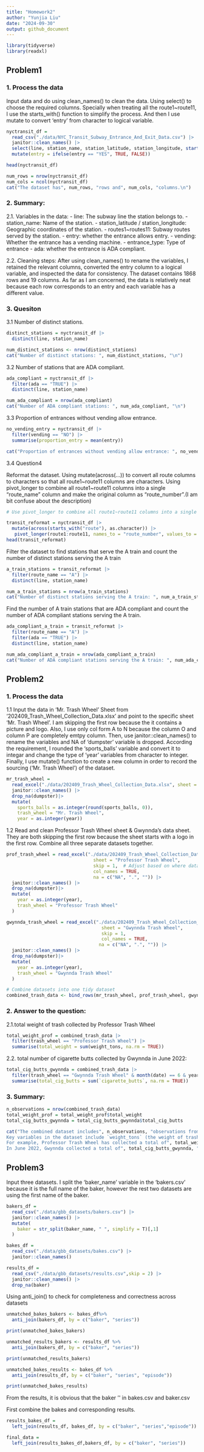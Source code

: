 ```yaml
---
title: "Homework2"
author: "Yunjia Liu"
date: "2024-09-30"
output: github_document
---
```


```r
library(tidyverse)
library(readxl)
```

## Problem1

### 1. Process the data
Input data and do using clean_names() to clean the data. Using select() to choose the required columns. Specially when treating all the route1~route11, I use the starts_with() function to simplify the process. And then I use mutate to convert 'entry' from character to logical variable.
```r
nyctransit_df = 
  read_csv("./data/NYC_Transit_Subway_Entrance_And_Exit_Data.csv") |>
  janitor::clean_names() |>
  select(line, station_name, station_latitude, station_longitude, starts_with("route"), entry, vending, entrance_type, ada) |>
  mutate(entry = ifelse(entry == "YES", TRUE, FALSE))

head(nyctransit_df)

num_rows = nrow(nyctransit_df)
num_cols = ncol(nyctransit_df)
cat("The dataset has", num_rows, "rows and", num_cols, "columns.\n")
```

### 2. Summary:
2.1. Variables in the data:
  - line: The subway line the station belongs to.
  - station_name: Name of the station.
  - station_latitude / station_longitude: Geographic coordinates of the station.
  - routes1~routes11: Subway routes served by the station.
  - entry: whether the entrance allows entry.
  - vending: Whether the entrance has a vending machine.
  - entrance_type: Type of entrance 
  - ada: whether the entrance is ADA compliant.

2.2. Cleaning steps:
After using clean_names() to rename the variables, I retained the relevant columns, converted the entry column to a logical variable, and inspected the data for consistency. The dataset contains 1868 rows and 19 columns. As far as I am concerned, the data is relatively neat because each row corresponds to an entry and each variable has a different value.


### 3. Quesiton
3.1 Number of distinct stations.
```r
distinct_stations = nyctransit_df |>
  distinct(line, station_name)

num_distinct_stations <- nrow(distinct_stations)
cat("Number of distinct stations: ", num_distinct_stations, "\n")
```

3.2 Number of stations that are ADA compliant.
```r
ada_compliant = nyctransit_df |>
  filter(ada == "TRUE") |>
  distinct(line, station_name)

num_ada_compliant = nrow(ada_compliant)
cat("Number of ADA compliant stations: ", num_ada_compliant, "\n")
```

3.3 Proportion of entrances without vending allow entrance.
```r
no_vending_entry = nyctransit_df |>
  filter(vending == "NO") |>
  summarise(proportion_entry = mean(entry))

cat("Proportion of entrances without vending allow entrance: ", no_vending_entry$proportion_entry, "\n")
```

3.4 Question4

Reformat the dataset. 
Using mutate(across(...)) to convert all route columns to characters so that all route1~route11 columns are characters.
Using pivot_longer to combine all route1~route11 columns into a single "route_name" column and make the original column as "route_number".(I am bit confuse about the description)
```r
# Use pivot_longer to combine all route1~route11 columns into a single "route" column

transit_reformat = nyctransit_df |>
  mutate(across(starts_with("route"), as.character)) |>
   pivot_longer(route1:route11, names_to = "route_number", values_to = "route_name", values_drop_na = TRUE)
head(transit_reformat)
```

Filter the dataset to find stations that serve the A train and count the number of distinct stations serving the A train
```r
a_train_stations = transit_reformat |>
  filter(route_name == "A") |>
  distinct(line, station_name)

num_a_train_stations = nrow(a_train_stations)
cat("Number of distinct stations serving the A train: ", num_a_train_stations, "\n")
```

Find the number of A train stations that are ADA compliant and count the number of ADA compliant stations serving the A train.
```r
ada_compliant_a_train = transit_reformat |>
  filter(route_name == "A") |>
  filter(ada == "TRUE") |>
  distinct(line, station_name)

num_ada_compliant_a_train = nrow(ada_compliant_a_train)
cat("Number of ADA compliant stations serving the A train: ", num_ada_compliant_a_train, "\n")
```


## Problem2

### 1. Process the data
1.1 Input the data in 'Mr. Trash Wheel' Sheet from '202409_Trash_Wheel_Collection_Data.xlsx' and point to the specific sheet 'Mr. Trash Wheel'. I am skipping the first row because the it contains a picture and logo. Also, I use only col form A to N because the column O and column P are completely emtpy column. Then, use janitor::clean_names() to rename the variables and NA of 'dumpster' variable is dropped. According the requirement, I rounded the 'sports_balls' variable and convert it to integar and change the type of 'year' variables from character to integer. Finally, I use mutate() function to create a new column in order to record the sourcing ('Mr. Trash Wheel') of the dataset.
```r
mr_trash_wheel =
  read_excel("./data/202409_Trash_Wheel_Collection_Data.xlsx", sheet = "Mr. Trash Wheel", range = cell_cols("A:N"), skip = 1, na = c("NA", ".", "")) |>
  janitor::clean_names() |>
  drop_na(dumpster)|>
  mutate(
    sports_balls = as.integer(round(sports_balls, 0)), 
    trash_wheel = "Mr. Trash Wheel",
    year = as.integer(year))
```


1.2 Read and clean Professor Trash Wheel sheet & Gwynnda's data sheet. They are both skipping the first row because the sheet starts with a logo in the first row. Combine all three separate datasets together.
```r
prof_trash_wheel = read_excel("./data/202409_Trash_Wheel_Collection_Data.xlsx", 
                                sheet = "Professor Trash Wheel", 
                                skip = 1,  # Adjust based on where data starts
                                col_names = TRUE,
                                na = c("NA", ".", "")) |>
  janitor::clean_names() |>
  drop_na(dumpster)|>
  mutate(
    year = as.integer(year),
    trash_wheel = "Professor Trash Wheel"
  )

gwynnda_trash_wheel = read_excel("./data/202409_Trash_Wheel_Collection_Data.xlsx", 
                                   sheet = "Gwynnda Trash Wheel", 
                                   skip = 1,
                                   col_names = TRUE,
                                  na = c("NA", ".", "")) |>
  janitor::clean_names() |>
  drop_na(dumpster)|>
  mutate(
    year = as.integer(year),
    trash_wheel = "Gwynnda Trash Wheel"
  )

# Combine datasets into one tidy dataset
combined_trash_data <- bind_rows(mr_trash_wheel, prof_trash_wheel, gwynnda_trash_wheel)
```


### 2. Answer to the question: 
2.1.total weight of trash collected by Professor Trash Wheel
```r
total_weight_prof = combined_trash_data |>
  filter(trash_wheel == "Professor Trash Wheel") |>
  summarise(total_weight = sum(weight_tons, na.rm = TRUE))
```

2.2. total number of cigarette butts collected by Gwynnda in June 2022:
```r
total_cig_butts_gwynnda = combined_trash_data |>
  filter(trash_wheel == "Gwynnda Trash Wheel" & month(date) == 6 & year == 2022) |>
  summarise(total_cig_butts = sum(`cigarette_butts`, na.rm = TRUE))

```

### 3. Summary:
```r
n_observations = nrow(combined_trash_data)
total_weight_prof = total_weight_prof$total_weight
total_cig_butts_gwynnda = total_cig_butts_gwynnda$total_cig_butts

cat("The combined dataset includes", n_observations, "observations from three Trash Wheels: Mr. Trash Wheel, Professor Trash Wheel, and Gwynnda. 
Key variables in the dataset include `weight_tons` (the weight of trash collected in tons) and `cigarette_butts`. 
For example, Professor Trash Wheel has collected a total of", total_weight_prof, "tons of trash. 
In June 2022, Gwynnda collected a total of", total_cig_butts_gwynnda, "cigarette butts.")
```


## Problem3
Input three datasets. I split the 'baker_name' variable in the 'bakers.csv' because it is the full name of the baker, however the rest two datasets are using the first name of the baker.
```r

bakers_df = 
  read_csv("./data/gbb_datasets/bakers.csv") |>
  janitor::clean_names() |>
  mutate(
    baker = str_split(baker_name, " ", simplify = T)[,1]
  )

bakes_df = 
  read_csv("./data/gbb_datasets/bakes.csv") |>
  janitor::clean_names()

results_df =  
  read_csv("./data/gbb_datasets/results.csv",skip = 2) |>
  janitor::clean_names() |>
  drop_na(baker)

```

Using anti_join() to check for completeness and correctness across datasets 
```r
unmatched_bakes_bakers <- bakes_df%>%
  anti_join(bakers_df, by = c("baker", "series"))

print(unmatched_bakes_bakers)

unmatched_results_bakers <- results_df %>%
  anti_join(bakers_df, by = c("baker", "series"))

print(unmatched_results_bakers)

unmatched_bakes_results <- bakes_df %>%
  anti_join(results_df, by = c("baker", "series", "episode"))

print(unmatched_bakes_results)
```

From the results, it is obvious that the baker '\jo\' in bakes.csv and baker.csv

First combine the bakes and corresponding results.
```r
results_bakes_df = 
  left_join(results_df, bakes_df, by = c("baker", "series","episode"))

final_data =
  left_join(results_bakes_df,bakers_df, by = c("baker", "series"))
```


